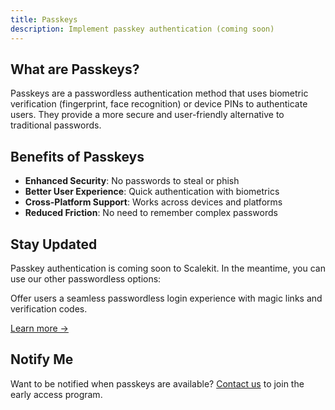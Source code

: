 ```yaml
---
title: Passkeys
description: Implement passkey authentication (coming soon)
---
```



<Badge text="Coming Soon" variant="note" size="large" />

## What are Passkeys?

Passkeys are a passwordless authentication method that uses biometric verification (fingerprint, face recognition) or device PINs to authenticate users. They provide a more secure and user-friendly alternative to traditional passwords.

## Benefits of Passkeys

- **Enhanced Security**: No passwords to steal or phish
- **Better User Experience**: Quick authentication with biometrics
- **Cross-Platform Support**: Works across devices and platforms
- **Reduced Friction**: No need to remember complex passwords

## Stay Updated

Passkey authentication is coming soon to Scalekit. In the meantime, you can use our other passwordless options:

<Card title="Passwordless Authentication" icon="approve-check">
  Offer users a seamless passwordless login experience with magic links and verification codes.

  [Learn more →](/passwordless/quickstart)
</Card>

## Notify Me

Want to be notified when passkeys are available? [Contact us](/support/contact-us) to join the early access program.
